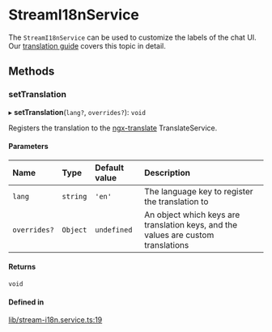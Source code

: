 # StreamI18nService

The `StreamI18nService` can be used to customize the labels of the chat UI. Our [translation guide](../concepts/translation.mdx) covers this topic in detail.

## Methods

### setTranslation

▸ **setTranslation**(`lang?`, `overrides?`): `void`

Registers the translation to the [ngx-translate](https://github.com/ngx-translate/core) TranslateService.

#### Parameters

| Name | Type | Default value | Description |
| :------ | :------ | :------ | :------ |
| `lang` | `string` | `'en'` | The language key to register the translation to |
| `overrides?` | `Object` | `undefined` | An object which keys are translation keys, and the values are custom translations |

#### Returns

`void`

#### Defined in

[lib/stream-i18n.service.ts:19](https://github.com/GetStream/stream-chat-angular/blob/71c01b2/projects/stream-chat-angular/src/lib/stream-i18n.service.ts#L19)

